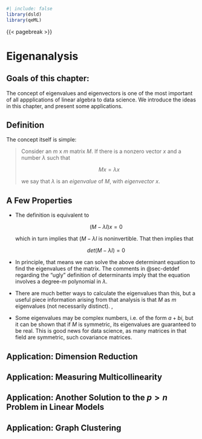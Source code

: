 
```r
#| include: false
library(dsld)
library(qeML)
```

{{< pagebreak >}}

# Eigenanalysis 

::: {.callout-note}

## Goals of this chapter:

The concept of eigenvalues and eigenvectors is one of the most important
of all appplications of linear algebra to data science. We introduce the
ideas in this chapter, and present some applications.

:::

## Definition

The concept itself is simple:

<blockquote>

Consider an $m \textrm{ x } m$ matrix $M$. If there is a nonzero vector
$x$ and a number $\lambda$ such that

$$
Mx = \lambda x
$$

we say that $\lambda$ is an *eigenvalue* of $M$, with *eigenvector*
$x$.
  
</blockquote>

## A Few Properties

* The definition is equivalent to

  $$
  (M - \lambda I) x = 0
  $$

  which in turn implies that $(M - \lambda I$ is noninvertible. That
  then implies that 

  $$
  det(M - \lambda I) = 0
  $$

* In principle, that means we can solve the above determinant equation
  to find the eigenvalues of the matrix. The comments in @sec-detdef
  regarding the "ugly" definition of determinants imply that the
  equation involves a degree-$m$ polynomial in $\lambda$.

* There are much better ways to calculate the eigenvalues than this, but
  a useful piece information arising from that analysis is that $M$ as
  $m$ eigenvalues (not necessarily distinct).  ,

* Some eigenvalues may be complex numbers, i.e. of the form $a+bi$,
  but it can be shown that if $M$ is symmetric, its eigenvalues are
  guaranteed to be real. This is good news for data science, as many
  matrices in that field are symmetric, such covariance matrices.

## Application: Dimension Reduction

## Application: Measuring Multicollinearity

## Application: Another Solution to the $p > n$ Problem in Linear Models

## Application: Graph Clustering

